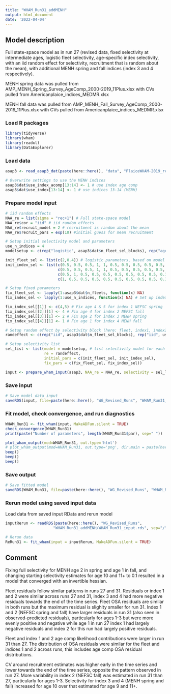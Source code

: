 ```yaml
---
title: "WHAM_Run31_addMENH"
output: html_document
date: '2022-04-04'
---
```


## Model description
Full state-space model as in run 27 (revised data, fixed selectivity at intermediate ages, logistic fleet selectivity, age-specific index selectivity, with an iid random effect for selectivity, recruitment that is random about the mean), with additional MENH spring and fall indices (index 3 and 4 respectively).

MENH spring data was pulled from AMP_MENH_Spring_Survey_AgeComp_2000-2019_11Plus.xlsx with CVs pulled from Americanplaice_indices_MEDMR.xlsx

MENH fall data was pulled from AMP_MENH_Fall_Survey_AgeComp_2000-2019_11Plus.xlsx with CVs pulled from Americanplaice_indices_MEDMR.xlsx

### Load R packages
```r
library(tidyverse)
library(wham)
library(readxl)
library(DataExplorer)
```

### Load data
```r
asap3 <- read_asap3_dat(paste(here::here(), "data", "PlaiceWHAM-2019_revised_NEFSC-LW-WAA_StateIndices.DAT", sep="/"))

# Overwrite settings to use the MENH indices
asap3$dat$use_index_acomp[13:14] <- 1 # use index age comp
asap3$dat$use_index[13:14] <- 1 # use indices 13-14 (MENH)
```

### Prepare model input
```r
# iid random effects 
NAA_re = list(sigma = "rec+1") # Full state-space model
NAA_re$cor = "iid" # iid random effects
NAA_re$recruit_model = 2 # recruitment is random about the mean
NAA_re$recruit_pars = exp(10) #initial guess for mean recruitment

# Setup initial selectivity model and parameters
use_n_indices = 4
modelsetup <- c(rep("logistic", asap3$dat$n_fleet_sel_blocks), rep("age-specific", use_n_indices))

init_fleet_sel <- list(c(2,0.4)) # logistic parameters, based on model type
init_index_sel <- list(c(0.5, 0.5, 0.5, 1, 1, 0.5, 0.5, 0.5, 0.5, 0.5, 0.5), # NEFSC spring
                       c(0.5, 0.5, 0.5, 1, 1, 0.5, 0.5, 0.5, 0.5, 0.5, 0.5), # NEFSC fall
                       c(0.5, 1, 0.5, 0.5, 0.5, 0.5, 0.5, 0.5, 0.5, 0.1, 0.1), # MENH spring
                       c(1, 0.5, 0.5, 0.5, 0.5, 0.5, 0.5, 0.5, 0.5, 0.1, 0.1)) # MENH fall

# Setup fixed parameters
fix_fleet_sel <- lapply(1:asap3$dat$n_fleets, function(x) NA) 
fix_index_sel <- lapply(1:use_n_indices, function(x) NA) # Set up index selectivity fix object

fix_index_sel[[1]] <- c(4,5) # Fix age 4 & 5 for index 1 NEFSC spring
fix_index_sel[[2]][1] <- 4 # Fix age 4 for index 2 NEFSC fall
fix_index_sel[[3]][1] <- 2 # Fix age 2 for index 3 MENH spring
fix_index_sel[[4]][1] <- 1 # Fix age 1 for index 4 MENH fall

# Setup random effect by selectivity block (here: fleet, index1, index2)
randeffect <- c(rep("iid", asap3$dat$n_fleet_sel_blocks), rep("iid", use_n_indices))

# Setup selectivity list
sel_list <- list(model = modelsetup, # list selectivity model for each fleet and index
                 re = randeffect,
                 initial_pars = c(init_fleet_sel, init_index_sel),
                 fix_pars = c(fix_fleet_sel, fix_index_sel))

input <- prepare_wham_input(asap3, NAA_re = NAA_re, selectivity = sel_list, model_name = "WHAM_Run31") 
```

### Save input
```r
# Save model data input
saveRDS(input, file=paste(here::here(), "WG_Revised_Runs", "WHAM_Run31_addMENH", "WHAM_Run31_input.rds", sep="/"))
```

### Fit model, check convergence, and run diagnostics
```r
WHAM_Run31 <- fit_wham(input, MakeADFun.silent = TRUE) 
check_convergence(WHAM_Run31)
print(paste("Number of parameters", length(WHAM_Run31$par), sep=" "))

plot_wham_output(mod=WHAM_Run31, out.type='html')
# plot_wham_output(mod=WHAM_Run31, out.type='png', dir.main = paste(here::here(), "WHAM_Run31", sep="/"))
beep()
beep()
beep()
```

### Save output
```r
# Save fitted model
saveRDS(WHAM_Run31, file=paste(here::here(), "WG_Revised_Runs", "WHAM_Run31_addMENH", "WHAM_Run31_model.rds", sep="/"))
```

### Rerun model using saved input data
Load data from saved input RData and rerun model
```r
inputRerun <- readRDS(paste(here::here(), "WG_Revised_Runs",
                     "WHAM_Run31_addMENH/WHAM_Run31_input.rds", sep="/"))

# Rerun data
ReRun31 <- fit_wham(input = inputRerun, MakeADFun.silent = TRUE)
```

## Comment
Fixing full selectivity for MENH age 2 in spring and age 1 in fall, and changing starting selectivity estimates for age 10 and 11+ to 0.1 resulted in a model that converged with an invertible hessian. 

Fleet residuals follow similar patterns in runs 27 and 31. Residuals or index 1 and 2 were similar across runs 27 and 31, index 3 and 4 had more negative residuals towards the end of the time series. Fleet OSA residuals are similar in both runs but the maximum residual is slighlty smaller for run 31. Index 1 and 2 (NEFSC spring and fall) have larger residuals in run 31 (also seen in observed-predicted residuals), particularly for ages 1-3 but were more evenly positive and negative while age 1 in run 27 index 1 had largely negative residuals and index 2 for this run had largely positive residuals.

Fleet and index 1 and 2 age comp likelihood contributions were larger in run 31 than 27. The distribution of OSA residuals were similar for the fleet and indices 1 and 2 across runs, this includes age comp OSA residual distributions.

CV around recruitment estimates was higher early in the time series and lower towards the end of the time series, opposite the pattern observed in run 27. More variability in index 2 (NEFSC fall) was estimated in run 31 than 27,  particularly for ages 1-3. Selectivity for index 3 and 4 (MENH spring and fall) increased for age 10 over that estimated for age 9 and 11+. 

